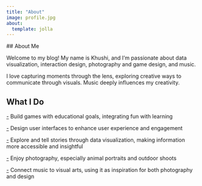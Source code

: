 ```yaml
---
title: "About"
image: profile.jpg
about:
  template: jolla
---
```


\## About Me

Welcome to my blog! My name is Khushi, and I'm passionate about data visualization, interaction design, photography and game design, and music.

I love capturing moments through the lens, exploring creative ways to communicate through visuals. Music deeply influences my creativity.

## What I Do
[-]{.underline} Build games with educational goals, integrating fun with learning

[-]{.underline} Design user interfaces to enhance user experience and engagement

[-]{.underline} Explore and tell stories through data visualization, making information more accessible and insightful

[-]{.underline} Enjoy photography, especially animal portraits and outdoor shoots

[-]{.underline} Connect music to visual arts, using it as inspiration for both photography and design
